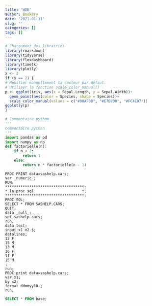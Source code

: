 ```yaml
---
title: 'WOE'
author: Boukary
date: '2021-01-11'
slug: ''
categories: []
tags: []
---
```

```r
# Chargement des librairies
library(rmarkdown)
library(tidyverse)
library(flexdashboard)
library(timetk)
library(plotly)
x <- 2
if (x == 2) {
# Modifier manuellement la couleur par défaut.
# Utiliser la fonction scale_color_manual()
p <- ggplot(iris, aes(x = Sepal.Length, y = Sepal.Width))+
  geom_point(aes(color = Species, shape = Species))+
  scale_color_manual(values = c("#00AFBB", "#E7B800", "#FC4E07"))
ggplotly(p)
}
```

```python
# Commentaire python
'''
commentaire python
'''
import pandas as pd
import numpy as np
def factorielle(n):
    if n < 2:
        return 1
    else:
        return n * factorielle(n - 1)
```
```SAS
PROC PRINT data=sashelp.cars;
var _numeric_;
RUN;
************************************;
* la proc sql                      *;
************************************;
PROC SQL;
SELECT * FROM SASHELP.CARS;
QUIT;
data _null_;
set sashelp.cars;
run;
data test;
input x1 x2 $;
datalines;
12 F
15 M
13 M
16 F
11 F
15 M
;
run;
PROC print data=sashelp.cars;
var x1;
by x2;
format ddmmyy10.;
run;
```
```sql
SELECT * FROM base;
```
